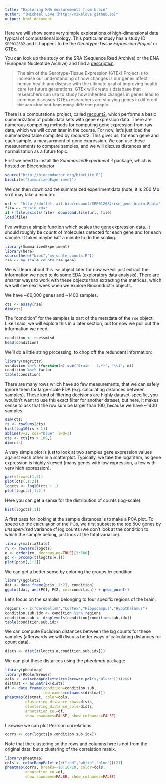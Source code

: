 ```yaml
---
title: "Exploring RNA measurements from brain"
author: "[Michael Love](http://mikelove.github.io)"
output: html_document
---
```


Here we will show some very simple explorations of high-dimensional
data typical of computational biology. This particular study has a
study ID `SRP012682` and it happens to be the 
*Genotype-Tissue Expression Project* or 
[GTEx](https://gtexportal.org).

You can look up the study on the SRA (Sequence Read Archive) or the
ENA (European Nucleotide Archive) and find a [description](http://www.ebi.ac.uk/ena/data/view/PRJNA75899):

> The aim of the Genotype-Tissue Expression (GTEx) Project is to
> increase our understanding of how changes in our genes affect human
> health and disease with the ultimate goal of improving health care
> for future generations. GTEx will create a database that researchers
> can use to study how inherited changes in genes lead to common
> diseases. GTEx researchers are studying genes in different tissues
> obtained from many different people....

There is a computational project, called 
[recount2](https://jhubiostatistics.shinyapps.io/recount/), which performs a
basic summarization of public data sets with gene expression
data. There are numerous competing methods for computing gene
expression from raw data, which we will cover later in the course. For
now, let's just load the summarized table computed by *recount2*.
This gives us, for each gene and each sample, a measurement of gene
expression. We can use these measurements to compare samples, and we
will discuss distances and normalization as a future topic.

First we need to install the *SummarizedExperiment* R package, which is hosted on
Bioconductor:

```r
source("http://bioconductor.org/biocLite.R")
biocLite("SummarizedExperiment")
```

We can then download the summarized experiment data (note, it is 200
Mb so it may take a minute):

```r
url <- "http://duffel.rail.bio/recount/SRP012682/rse_gene_brain.Rdata"
file <- "brain.rda"
if (!file.exists(file)) download.file(url, file)
load(file)
```

I've written a simple function which scales the gene expression data.
It should roughly be *counts* of molecules detected for each gene and
for each sample. It takes maybe half a minute to do the scaling.

```r
library(SummarizedExperiment)
library(here)
source(here("bioc","my_scale_counts.R"))
rse <- my_scale_counts(rse_gene)
```

We will learn about this `rse` object later for now we will just
extract the information we need to do some EDA (exploratory data
analysis). There are smarter ways to work with these objects than
extracting the matrices, which we will see next week when we explore
Bioconductor objects.

We have ~60,000 genes and ~1400 samples.

```r
cts <- assay(rse)
dim(cts)
```

The "condition" for the samples is part of the metadata of the `rse`
object. Like I said, we will explore this in a later section, but for
now we pull out the information we need:

```r
condition <- rse$smtsd
head(condition)
```

We'll do a little string processing, to chop off the redundant information:

```r
library(magrittr)
condition %<>% (function(x) sub("Brain - (.*)", "\\1", x))
condition %<>% factor
table(condition)
```

There are many rows which have so few measurements, that we can safely
ignore them for large-scale EDA (e.g. calculating distances between samples).
These kind of filtering decisions are highly dataset-specific, you
wouldn't want to use this exact filter for another dataset, but here,
it makes sense to ask that the row sum be larger than 100, because we
have ~1400 samples.

```r
dim(cts)
rs <- rowSums(cts)
hist(log10(rs + 1))
abline(v=2, col="blue", lwd=3)
cts <- cts[rs > 100,]
dim(cts)
```

A very simple plot is just to look at two samples gene expression
values against each other in a scatterplot. Typically, we take the
logarithm, as gene expression is highly skewed (many genes with low
expression, a few with very high expression).

```r
par(mfrow=c(1,2))
plot(cts[,1:2])
logcts <- log10(cts + 1)
plot(logcts[,1:2])
```

Here you can get a sense for the distribution of counts (log-scale).

```r
hist(logcts[,1])
```

A first pass for looking at the sample distances is to make a PCA
plot. To speed up the calculation of the PCs, we first subset to the
top 500 genes by *unsupervised* variance of log counts (we don't look
at the condition to which the sample belong, just look at the total
variance). 

```r
library(matrixStats)
rv <- rowVars(logcts)
o <- order(rv, decreasing=TRUE)[1:500]
pc <- prcomp(t(logcts[o,]))
plot(pc$x[,1:2])
```

We can get a better sense by coloring the groups by condition.

```r
library(ggplot2)
dat <- data.frame(pc$x[,1:2], condition)
ggplot(dat, aes(PC1, PC2, col=condition)) + geom_point()
```

Let's focus on the samples belonging to four specific regions of the
brain: 

```r
regions <- c("Cerebellum","Cortex","Hippocampus","Hypothalamus")
condition.sub.idx <- condition %in% regions
condition.sub <- droplevels(condition[condition.sub.idx])
table(condition.sub.idx)
```

We can compute Euclidean distances between the log counts for these
samples (afterwards we will discuss better ways of calculating
distances for count data).

```r
dists <- dist(t(logcts[o,condition.sub.idx]))
```

We can plot these distances using the *pheatmap* package:

```r
library(pheatmap)
library(RColorBrewer)
cols <- colorRampPalette(rev(brewer.pal(9,"Blues")))(255)
distmat <- as.matrix(dists)
df <- data.frame(condition=condition.sub,
                 row.names=colnames(distmat))
pheatmap(distmat, color=cols,
         clustering_distance_rows=dists,
         clustering_distance_cols=dists,
         annotation_col=df,
         show_rownames=FALSE, show_colnames=FALSE)
```

Likewise we can plot Pearson correlations:

```r
corrs <- cor(logcts[o,condition.sub.idx])
```

Note that the clustering on the rows and columns here is not from the
original data, but a clustering of the correlation matrix.

```r
library(pheatmap)
cols <- colorRampPalette(c("red","white","blue"))(21)
pheatmap(corrs, breaks=-10:10/10, color=cols,
         annotation_col=df,
         show_rownames=FALSE, show_colnames=FALSE)
```
